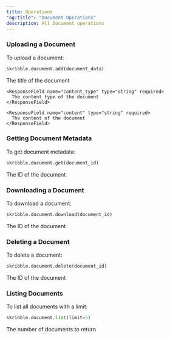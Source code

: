 ```yaml
---
title: Operations
"og:title": "Document Operations"
description: All Document operations
---
```



### Uploading a Document

To upload a document:

```python
skribble.document.add(document_data)
```

<ResponseField name="document" type="Document Object">
  <Expandable title="properties">
    <ResponseField name="title" type="string" required>
      The title of the document
    </ResponseField>

    <ResponseField name="content_type" type="string" required>
      The content type of the document
    </ResponseField>

    <ResponseField name="content" type="string" required>
      The content of the document
    </ResponseField>
  </Expandable>
</ResponseField>


### Getting Document Metadata

To get document metadata:

```python
skribble.document.get(document_id)
```
<ParamField path="document_id" type="string" required>
  The ID of the document
</ParamField>

### Downloading a Document

To download a document:

```python
skribble.document.download(document_id)
```

<ParamField path="document_id" type="string" required>
  The ID of the document
</ParamField>

### Deleting a Document

To delete a document:

```python
skribble.document.delete(document_id)
```

<ParamField path="document_id" type="string" required>
  The ID of the document
</ParamField>

### Listing Documents

To list all documents with a limit:

```python
skribble.document.list(limit=5)
```

<ParamField path="limit" type="int">
  The number of documents to return
</ParamField>

